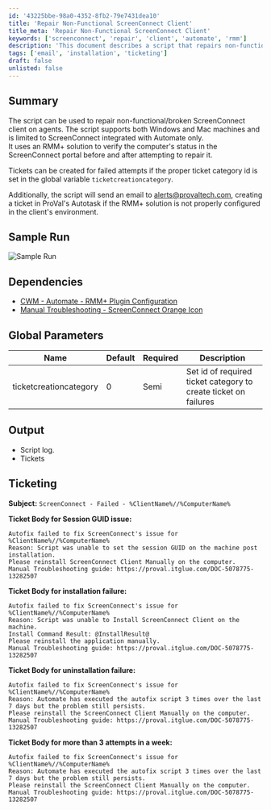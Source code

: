 ```yaml
---
id: '43225bbe-98a0-4352-8fb2-79e7431dea10'
title: 'Repair Non-Functional ScreenConnect Client'
title_meta: 'Repair Non-Functional ScreenConnect Client'
keywords: ['screenconnect', 'repair', 'client', 'automate', 'rmm']
description: 'This document describes a script that repairs non-functional or broken ScreenConnect clients on both Windows and Mac machines. It verifies the computer’s status in the ScreenConnect portal and creates tickets for any failures, integrating with ProVal’s Autotask for alerting and ticketing purposes.'
tags: ['email', 'installation', 'ticketing']
draft: false
unlisted: false
---
```

## Summary

The script can be used to repair non-functional/broken ScreenConnect client on agents. The script supports both Windows and Mac machines and is limited to ScreenConnect integrated with Automate only.  
It uses an RMM+ solution to verify the computer's status in the ScreenConnect portal before and after attempting to repair it.  

Tickets can be created for failed attempts if the proper ticket category id is set in the global variable `ticketcreationcategory`.  

Additionally, the script will send an email to [alerts@provaltech.com](mailto:alerts@provaltech.com), creating a ticket in ProVal's Autotask if the RMM+ solution is not properly configured in the client's environment.  

## Sample Run

![Sample Run](../../../static/img/ScreenConnect---Repair-RMM+,-Autofix,-Globals/image_1.png)

## Dependencies

- [CWM - Automate - RMM+ Plugin Configuration](https://proval.itglue.com/DOC-5078775-9770217)  
- [Manual Troubleshooting - ScreenConnect Orange Icon](https://proval.itglue.com/DOC-5078775-13282507)  

## Global Parameters

| Name                   | Default | Required | Description                                                  |
|------------------------|---------|----------|--------------------------------------------------------------|
| ticketcreationcategory  | 0       | Semi     | Set id of required ticket category to create ticket on failures |

## Output

- Script log.
- Tickets

## Ticketing

**Subject:** `ScreenConnect - Failed - %ClientName%//%ComputerName%`

**Ticket Body for Session GUID issue:**  
```
Autofix failed to fix ScreenConnect's issue for %ClientName%//%ComputerName%
Reason: Script was unable to set the session GUID on the machine post installation.
Please reinstall ScreenConnect Client Manually on the computer.
Manual Troubleshooting guide: https://proval.itglue.com/DOC-5078775-13282507
```

**Ticket Body for installation failure:**  
```
Autofix failed to fix ScreenConnect's issue for %ClientName%//%ComputerName%
Reason: Script was unable to Install ScreenConnect Client on the machine.
Install Command Result: @InstallResult@
Please reinstall the application manually.
Manual Troubleshooting guide: https://proval.itglue.com/DOC-5078775-13282507
```

**Ticket Body for uninstallation failure:**  
```
Autofix failed to fix ScreenConnect's issue for %ClientName%//%ComputerName%
Reason: Automate has executed the autofix script 3 times over the last 7 days but the problem still persists.
Please reinstall the ScreenConnect Client Manually on the computer.
Manual Troubleshooting guide: https://proval.itglue.com/DOC-5078775-13282507
```

**Ticket Body for more than 3 attempts in a week:**  
```
Autofix failed to fix ScreenConnect's issue for %ClientName%//%ComputerName%
Reason: Automate has executed the autofix script 3 times over the last 7 days but the problem still persists.
Please reinstall the ScreenConnect Client Manually on the computer.
Manual Troubleshooting guide: https://proval.itglue.com/DOC-5078775-13282507
```











